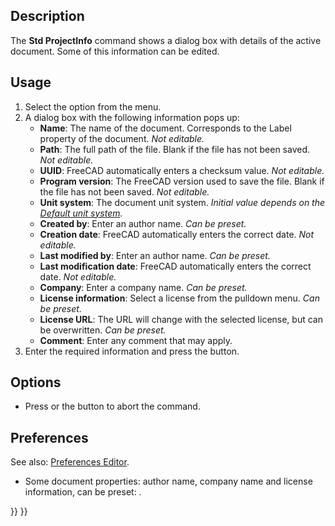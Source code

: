 <languages/>
<translate>

<!--T:9-->
{{Docnav
|[[Std_MergeProjects|MergeProjects]]
|[[Std_Print|Print]]
|[[Std_File_Menu|Std File Menu]]
|IconL=Std_MergeProjects.svg
|IconR=Std_Print.svg
|IconC=Freecad.svg
}}

<!--T:1-->
{{GuiCommand
|Name=Std ProjectInfo
|MenuLocation=File → Document Information
|Workbenches=All
|SeeAlso=[[Std_New|Std New]]
}}

==Description== <!--T:2-->

<!--T:10-->
The '''Std ProjectInfo''' command shows a dialog box with details of the active document. Some of this information can be edited.

==Usage== <!--T:3-->

<!--T:6-->
# Select the {{MenuCommand|File → [[Image:Std_ProjectInfo.svg|16px]] Document Information}} option from the menu.
# A dialog box with the following information pops up:
#* '''Name''': The name of the document. Corresponds to the Label property of the document. ''Not editable.''
#* '''Path''': The full path of the file. Blank if the file has not been saved. ''Not editable.''
#* '''UUID''': FreeCAD automatically enters a checksum value. ''Not editable.''
#* '''Program version''': The FreeCAD version used to save the file. Blank if the file has not been saved. ''Not editable.''
#* '''Unit system''': The document unit system. ''Initial value depends on the [[Preferences_Editor#General_2|Default unit system]].'' {{Version|1.0}}
#* '''Created by''': Enter an author name. ''Can be preset.''
#* '''Creation date''': FreeCAD automatically enters the correct date. ''Not editable.''
#* '''Last modified by''': Enter an author name. ''Can be preset.''
#* '''Last modification date''': FreeCAD automatically enters the correct date. ''Not editable.''
#* '''Company''': Enter a company name. ''Can be preset.''
#* '''License information''': Select a license from the pulldown menu. ''Can be preset.''
#* '''License URL''': The URL will change with the selected license, but can be overwritten. ''Can be preset.''
#* '''Comment''': Enter any comment that may apply.
# Enter the required information and press the {{Button|OK}} button.

==Options== <!--T:11-->

<!--T:12-->
* Press {{KEY|Esc}} or the {{Button|Cancel}} button to abort the command.

==Preferences== <!--T:13-->

<!--T:16-->
See also: [[Preferences_Editor|Preferences Editor]].

<!--T:14-->
* Some document properties: author name, company name and license information, can be preset: {{MenuCommand|Edit → Preferences → General → Document → Authoring and License}}.


<!--T:15-->
{{Docnav
|[[Std_MergeProjects|MergeProjects]]
|[[Std_Print|Print]]
|[[Std_File_Menu|Std File Menu]]
|IconL=Std_MergeProjects.svg
|IconR=Std_Print.svg
|IconC=Freecad.svg
}}

</translate>
{{Std_Base_navi{{#translation:}}}}
{{Userdocnavi{{#translation:}}}}